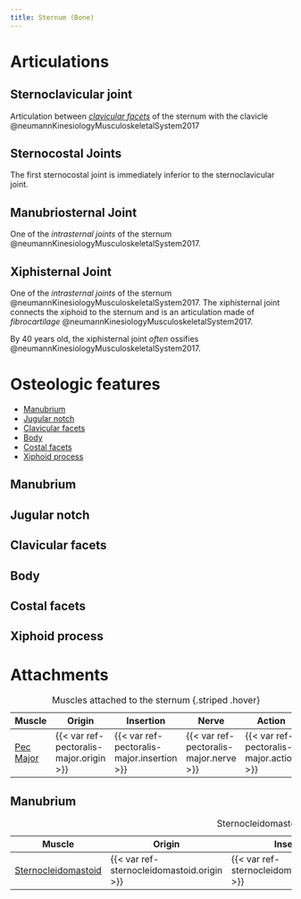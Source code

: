 ```yaml
---
title: Sternum (Bone)
---
```


# Articulations

## Sternoclavicular joint

Articulation between [*clavicular facets*](#clavicular-facets) of the sternum with the clavicle @neumannKinesiologyMusculoskeletalSystem2017


## Sternocostal Joints

The first sternocostal joint is immediately inferior to the sternoclavicular joint.

## Manubriosternal Joint {#manubriosternal-joint}

One of the *intrasternal joints* of the sternum @neumannKinesiologyMusculoskeletalSystem2017.

## Xiphisternal Joint {#xiphisternal-joint}

One of the *intrasternal joints* of the sternum @neumannKinesiologyMusculoskeletalSystem2017.
The xiphisternal joint connects the xiphoid to the sternum and is an articulation made of *fibrocartilage* @neumannKinesiologyMusculoskeletalSystem2017.

:::{.callout-note}

By 40 years old, the xiphisternal joint *often* ossifies @neumannKinesiologyMusculoskeletalSystem2017.

:::


# Osteologic features

- [Manubrium](#manubrium)
- [Jugular notch](#jugular-notch)
- [Clavicular facets](#clavicular-facets)
- [Body](#body)
- [Costal facets](#costal-facets)
- [Xiphoid process](#xiphoid-process)

## Manubrium {#manubrium}

## Jugular notch {#jugular-notch}

## Clavicular facets {#clavicular-facets}

## Body {#body}

## Costal facets {#costal-facets}

## Xiphoid process {#xiphoid-process}

# Attachments



| Muscle  | Origin | Insertion | Nerve | Action |
|------|--------|-------|----------|--------|
| [Pec Major]({{< var ref-pectoralis-major.path >}}) | {{< var ref-pectoralis-major.origin >}} | {{< var ref-pectoralis-major.insertion >}} | {{< var ref-pectoralis-major.nerve >}} | {{< var ref-pectoralis-major.action >}} |

: Muscles attached to the sternum {.striped .hover}

## Manubrium

| Muscle  | Origin | Insertion | Nerve | Action |
|------|--------|-------|----------|--------|
| [Sternocleidomastoid]({{< var ref-sternocleidomastoid.path >}}) | {{< var ref-sternocleidomastoid.origin >}} | {{< var ref-sternocleidomastoid.insertion >}} | {{< var ref-sternocleidomastoid.nerve >}} | {{< var ref-sternocleidomastoid.action >}} |

: Sternocleidomastoid OIAN {.striped .hover}